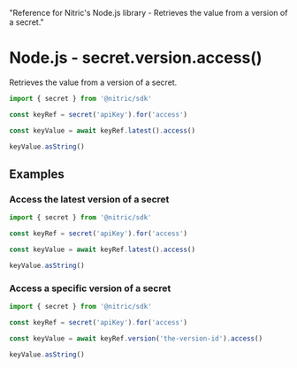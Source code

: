   "Reference for Nitric's Node.js library - Retrieves the value from a version of a secret."

# Node.js - secret.version.access()

Retrieves the value from a version of a secret.

```javascript
import { secret } from '@nitric/sdk'

const keyRef = secret('apiKey').for('access')

const keyValue = await keyRef.latest().access()

keyValue.asString()
```

## Examples

### Access the latest version of a secret

```javascript
import { secret } from '@nitric/sdk'

const keyRef = secret('apiKey').for('access')

const keyValue = await keyRef.latest().access()

keyValue.asString()
```

### Access a specific version of a secret

```javascript
import { secret } from '@nitric/sdk'

const keyRef = secret('apiKey').for('access')

const keyValue = await keyRef.version('the-version-id').access()

keyValue.asString()
```
